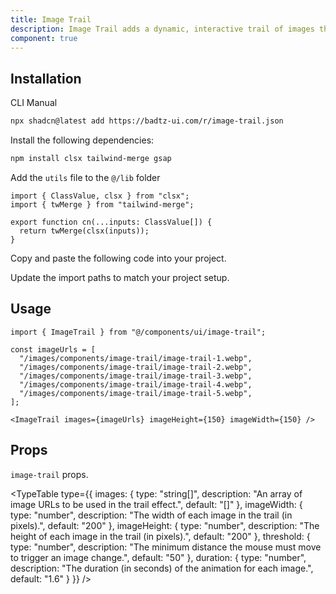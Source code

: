 ```yaml
---
title: Image Trail
description: Image Trail adds a dynamic, interactive trail of images that follows the cursor, enhancing user engagement and visual appeal on your website.
component: true
---
```


<ComponentPreview
  name="image-trail-demo"
  className="[&_.preview>[data-orientation=vertical]]:sm:max-w-[80%] **:[.preview]:min-h-[400px]"
  description="Image Trail adds a dynamic, interactive trail of images that follows the cursor, enhancing user engagement and visual appeal on your website."
  align="center"
/>

## Installation

<CodeTabs>

<TabsList>
  <TabsTrigger value="cli">CLI</TabsTrigger>
  <TabsTrigger value="manual">Manual</TabsTrigger>
</TabsList>

<TabsContent value="cli">

```bash
npx shadcn@latest add https://badtz-ui.com/r/image-trail.json
```

</TabsContent>

<TabsContent value="manual">

<Steps>

<Step>Install the following dependencies:</Step>

```bash
npm install clsx tailwind-merge gsap
```

<Step>Add the `utils` file to the `@/lib` folder</Step>
  ```tsx showLineNumbers
  import { ClassValue, clsx } from "clsx";
  import { twMerge } from "tailwind-merge";

  export function cn(...inputs: ClassValue[]) {
    return twMerge(clsx(inputs));
  }
  ```

<Step>Copy and paste the following code into your project.</Step>

<ComponentSource name="image-trail" title="components/ui/image-trail.tsx" />

<Step>Update the import paths to match your project setup.</Step>

</Steps>

</TabsContent>

</CodeTabs>

## Usage

```tsx showLineNumbers
import { ImageTrail } from "@/components/ui/image-trail";
```

```tsx showLineNumbers
const imageUrls = [
  "/images/components/image-trail/image-trail-1.webp",
  "/images/components/image-trail/image-trail-2.webp",
  "/images/components/image-trail/image-trail-3.webp",
  "/images/components/image-trail/image-trail-4.webp",
  "/images/components/image-trail/image-trail-5.webp",
];
```

```tsx showLineNumbers
<ImageTrail images={imageUrls} imageHeight={150} imageWidth={150} />
```

## Props

`image-trail` props.

<TypeTable
  type={{
    images: {
      type: "string[]",
      description: "An array of image URLs to be used in the trail effect.",
      default: "[]"
    },
    imageWidth: {
      type: "number",
      description: "The width of each image in the trail (in pixels).",
      default: "200"
    },
    imageHeight: {
      type: "number",
      description: "The height of each image in the trail (in pixels).",
      default: "200"
    },
    threshold: {
      type: "number",
      description: "The minimum distance the mouse must move to trigger an image change.",
      default: "50"
    },
    duration: {
      type: "number",
      description: "The duration (in seconds) of the animation for each image.",
      default: "1.6"
    }
  }}
/>
